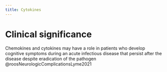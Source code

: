 ```yaml
---
title: Cytokines
---
```



# Clinical significance

Chemokines and cytokines may have a role in patients who develop cognitive symptoms during an acute infectious disease that persist after the disease despite eradication of the pathogen @roosNeurologicComplicationsLyme2021